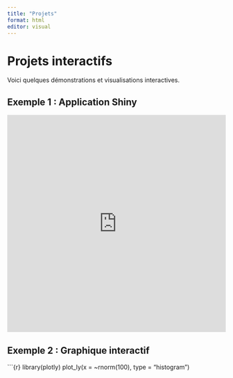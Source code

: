 ---
title: "Projets"
format: html
editor: visual
---

# Projets interactifs

Voici quelques démonstrations et visualisations interactives.

## Exemple 1 : Application Shiny

<iframe src="https://pierre-smith.shinyapps.io/sante_mentale_wallonie/" width="100%" height="500" frameborder="0">

</iframe>

## Exemple 2 : Graphique interactif

\`\`\`{r} library(plotly) plot_ly(x = \~rnorm(100), type = "histogram")
